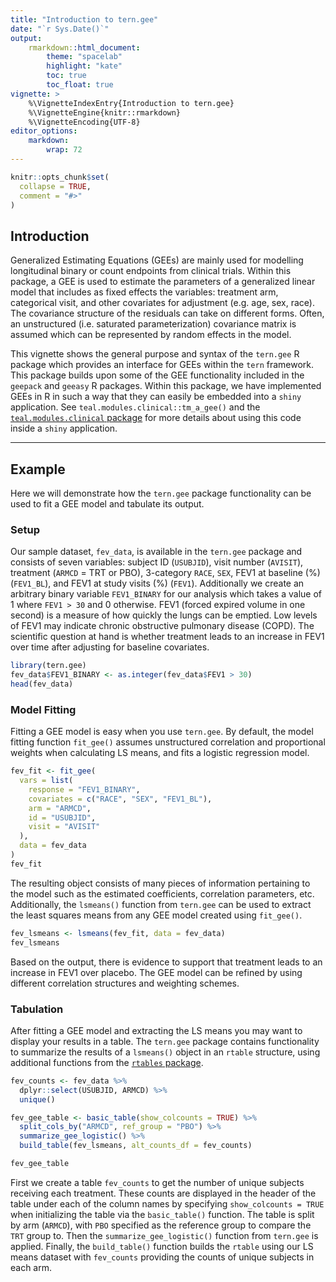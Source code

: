 ```yaml
---
title: "Introduction to tern.gee"
date: "`r Sys.Date()`"
output:
    rmarkdown::html_document:
        theme: "spacelab"
        highlight: "kate"
        toc: true
        toc_float: true
vignette: >
    %\VignetteIndexEntry{Introduction to tern.gee}
    %\VignetteEngine{knitr::rmarkdown}
    %\VignetteEncoding{UTF-8}
editor_options:
    markdown: 
        wrap: 72
---
```


```r
knitr::opts_chunk$set(
  collapse = TRUE,
  comment = "#>"
)
```

## Introduction

Generalized Estimating Equations (GEEs) are mainly used for modelling
longitudinal binary or count endpoints from clinical trials. Within this
package, a GEE is used to estimate the parameters of a generalized
linear model that includes as fixed effects the variables: treatment
arm, categorical visit, and other covariates for adjustment (e.g. age,
sex, race). The covariance structure of the residuals can take on
different forms. Often, an unstructured (i.e. saturated
parameterization) covariance matrix is assumed which can be represented
by random effects in the model.

This vignette shows the general purpose and syntax of the `tern.gee` R
package which provides an interface for GEEs within the `tern`
framework. This package builds upon some of the GEE functionality
included in the `geepack` and `geeasy` R packages. Within this package,
we have implemented GEEs in R in such a way that they can easily be
embedded into a `shiny` application. See
`teal.modules.clinical::tm_a_gee()` and the [`teal.modules.clinical`
package](https://insightsengineering.github.io/teal.modules.clinical/)
for more details about using this code inside a `shiny` application.

------------------------------------------------------------------------

## Example

Here we will demonstrate how the `tern.gee` package functionality can be
used to fit a GEE model and tabulate its output.

### Setup

Our sample dataset, `fev_data`, is available in the `tern.gee` package
and consists of seven variables: subject ID (`USUBJID`), visit number
(`AVISIT`), treatment (`ARMCD` = TRT or PBO), 3-category `RACE`, `SEX`,
FEV1 at baseline (%) (`FEV1_BL`), and FEV1 at study visits (%) (`FEV1`).
Additionally we create an arbitrary binary variable `FEV1_BINARY` for
our analysis which takes a value of 1 where `FEV1 > 30` and 0 otherwise.
FEV1 (forced expired volume in one second) is a measure of how quickly
the lungs can be emptied. Low levels of FEV1 may indicate chronic
obstructive pulmonary disease (COPD). The scientific question at hand is
whether treatment leads to an increase in FEV1 over time after adjusting
for baseline covariates.

```r
library(tern.gee)
fev_data$FEV1_BINARY <- as.integer(fev_data$FEV1 > 30)
head(fev_data)
```

### Model Fitting

Fitting a GEE model is easy when you use `tern.gee`. By default, the
model fitting function `fit_gee()` assumes unstructured correlation and
proportional weights when calculating LS means, and fits a logistic
regression model.

```r
fev_fit <- fit_gee(
  vars = list(
    response = "FEV1_BINARY",
    covariates = c("RACE", "SEX", "FEV1_BL"),
    arm = "ARMCD",
    id = "USUBJID",
    visit = "AVISIT"
  ),
  data = fev_data
)
fev_fit
```

The resulting object consists of many pieces of information pertaining
to the model such as the estimated coefficients, correlation parameters,
etc. Additionally, the `lsmeans()` function from `tern.gee` can be used
to extract the least squares means from any GEE model created using
`fit_gee()`.

```r
fev_lsmeans <- lsmeans(fev_fit, data = fev_data)
fev_lsmeans
```

Based on the output, there is evidence to support that treatment leads
to an increase in FEV1 over placebo. The GEE model can be refined by
using different correlation structures and weighting schemes.

### Tabulation

After fitting a GEE model and extracting the LS means you may want to
display your results in a table. The `tern.gee` package contains
functionality to summarize the results of a `lsmeans()` object in an
`rtable` structure, using additional functions from the [`rtables`
package](https://roche.github.io/rtables/main/).

```r
fev_counts <- fev_data %>%
  dplyr::select(USUBJID, ARMCD) %>%
  unique()

fev_gee_table <- basic_table(show_colcounts = TRUE) %>%
  split_cols_by("ARMCD", ref_group = "PBO") %>%
  summarize_gee_logistic() %>%
  build_table(fev_lsmeans, alt_counts_df = fev_counts)

fev_gee_table
```

First we create a table `fev_counts` to get the number of unique
subjects receiving each treatment. These counts are displayed in the
header of the table under each of the column names by specifying
`show_colcounts = TRUE` when initializing the table via the
`basic_table()` function. The table is split by arm (`ARMCD`), with
`PBO` specified as the reference group to compare the `TRT` group to.
Then the `summarize_gee_logistic()` function from `tern.gee` is applied.
Finally, the `build_table()` function builds the `rtable` using our LS
means dataset with `fev_counts` providing the counts of unique subjects
in each arm.
